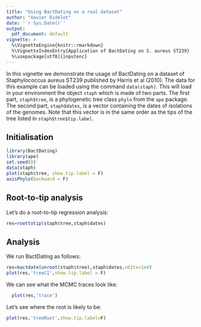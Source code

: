 ```yaml
---
title: "Using BactDating on a real dataset"
author: "Xavier Didelot"
date: '`r Sys.Date()`'
output:
  pdf_document: default
vignette: >
  %\VignetteEngine{knitr::rmarkdown}
  %\VignetteIndexEntry{Application of BactDating on S. aureus ST239}
  %\usepackage[utf8]{inputenc}
---
```


In this vignette we demonstrate the usage of BactDating on a dataset of
Staphylococcus aureus ST239 published by Harris et al (2010).
The data for this example can be loaded using the command `data(staph)`.
This will load in your environment the object `staph` which is made of two parts. 
The first part, `staph$tree`, is a phylogenetic tree class `phylo` from the `ape` package.
The second part, `staph$dates`, is a vector containing the dates of isolations of the genomes.
Note that this vector is in the same order as the tips of the tree listed in `staph$tree$tip.label`.

## Initialisation

```r
library(BactDating)
library(ape)
set.seed(0)
data(staph)
plot(staph$tree, show.tip.label = F)
axisPhylo(backward = F)
```

## Root-to-tip analysis

Let's do a root-to-tip regression analysis:

```r
res=roottotip(staph$tree,staph$dates)
```

## Analysis

We run BactDating as follows:

```r
res=bactdate(unroot(staph$tree),staph$dates,nbIts=1e4)
plot(res,'treeCI',show.tip.label = F)
```

We can see what the MCMC traces look like:

```r
  plot(res,'trace')
```

Let's see where the root is likely to be:

```r
plot(res,'treeRoot',show.tip.label=F)
```
